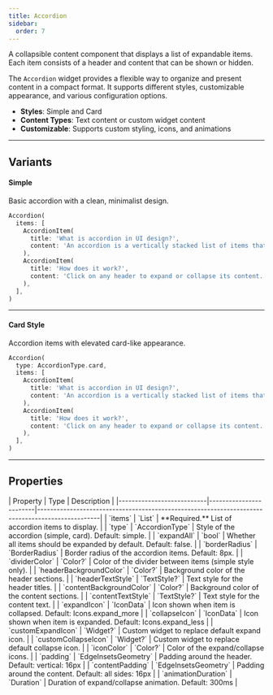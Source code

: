 ```yaml
---
title: Accordion
sidebar:
  order: 7
---
```



A collapsible content component that displays a list of expandable items. Each item consists of a header and content that can be shown or hidden.

The `Accordion` widget provides a flexible way to organize and present content in a compact format. It supports different styles, customizable appearance, and various configuration options.

- **Styles**: Simple and Card
- **Content Types**: Text content or custom widget content
- **Customizable**: Supports custom styling, icons, and animations

---

## Variants

#### Simple
Basic accordion with a clean, minimalist design.

<Preview src="accordion?style=simple" minHeight="300px">

```dart
Accordion(
  items: [
    AccordionItem(
      title: 'What is accordion in UI design?',
      content: 'An accordion is a vertically stacked list of items that can be expanded or collapsed to reveal more information.',
    ),
    AccordionItem(
      title: 'How does it work?',
      content: 'Click on any header to expand or collapse its content.',
    ),
  ],
)
```

</Preview>

---

#### Card Style
Accordion items with elevated card-like appearance.

<Preview src="accordion?style=card" minHeight="300px">

```dart
Accordion(
  type: AccordionType.card,
  items: [
    AccordionItem(
      title: 'What is accordion in UI design?',
      content: 'An accordion is a vertically stacked list of items that can be expanded or collapsed to reveal more information.',
    ),
    AccordionItem(
      title: 'How does it work?',
      content: 'Click on any header to expand or collapse its content.',
    ),
  ],
)
```

</Preview>

---

## Properties

<div class="docs-table">
| Property                  | Type                   | Description                                                                                     |
|---------------------------|------------------------|-------------------------------------------------------------------------------------------------|
| `items`                   | `List<AccordionItem>`  | **Required.** List of accordion items to display.                                               |
| `type`                    | `AccordionType`        | Style of the accordion (simple, card). Default: simple.                                         |
| `expandAll`               | `bool`                 | Whether all items should be expanded by default. Default: false.                                |
| `borderRadius`            | `BorderRadius`         | Border radius of the accordion items. Default: 8px.                                             |
| `dividerColor`            | `Color?`               | Color of the divider between items (simple style only).                                         |
| `headerBackgroundColor`   | `Color?`               | Background color of the header sections.                                                        |
| `headerTextStyle`         | `TextStyle?`           | Text style for the header titles.                                                               |
| `contentBackgroundColor`  | `Color?`               | Background color of the content sections.                                                       |
| `contentTextStyle`        | `TextStyle?`           | Text style for the content text.                                                                |
| `expandIcon`              | `IconData`             | Icon shown when item is collapsed. Default: Icons.expand_more                                   |
| `collapseIcon`            | `IconData`             | Icon shown when item is expanded. Default: Icons.expand_less                                    |
| `customExpandIcon`        | `Widget?`              | Custom widget to replace default expand icon.                                                   |
| `customCollapseIcon`      | `Widget?`              | Custom widget to replace default collapse icon.                                                 |
| `iconColor`               | `Color?`               | Color of the expand/collapse icons.                                                             |
| `padding`                 | `EdgeInsetsGeometry`   | Padding around the header. Default: vertical: 16px                                              |
| `contentPadding`          | `EdgeInsetsGeometry`   | Padding around the content. Default: all sides: 16px                                            |
| `animationDuration`       | `Duration`             | Duration of expand/collapse animation. Default: 300ms                                           |
</div>
